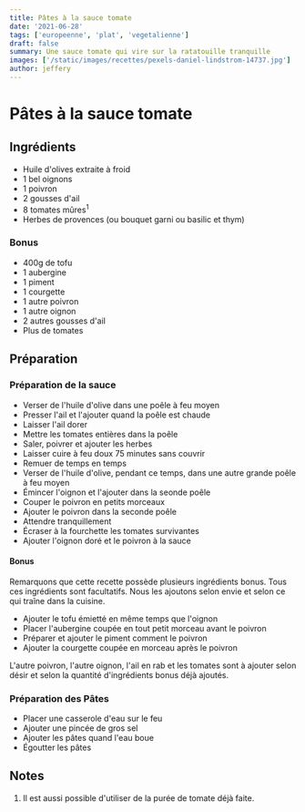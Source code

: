 ```yaml
---
title: Pâtes à la sauce tomate
date: '2021-06-28'
tags: ['europeenne', 'plat', 'vegetalienne']
draft: false
summary: Une sauce tomate qui vire sur la ratatouille tranquille
images: ['/static/images/recettes/pexels-daniel-lindstrom-14737.jpg']
author: jeffery
---
```


# Pâtes à la sauce tomate

<Pexels
  src="/static/images/recettes/pexels-daniel-lindstrom-14737.jpg"
  srcurl="https://www.pexels.com/photo/pasta-with-sauce-in-the-plate-14737/"
  author="Daniel Lindstrom"
  authorurl="https://www.pexels.com/@trainleader"
  alt="pâtes à la sauce tomate"
/>

## Ingrédients

- Huile d'olives extraite à froid
- 1 bel oignons
- 1 poivron
- 2 gousses d'ail
- 8 tomates mûres<sup>1</sup>
- Herbes de provences (ou bouquet garni ou basilic et thym)

### Bonus

- 400g de tofu
- 1 aubergine
- 1 piment
- 1 courgette
- 1 autre poivron
- 1 autre oignon
- 2 autres gousses d'ail
- Plus de tomates

## Préparation

### Préparation de la sauce

- Verser de l'huile d'olive dans une poêle à feu moyen
- Presser l'ail et l'ajouter quand la poêle est chaude
- Laisser l'ail dorer
- Mettre les tomates entières dans la poêle
- Saler, poivrer et ajouter les herbes
- Laisser cuire à feu doux 75 minutes sans couvrir
- Remuer de temps en temps
- Verser de l'huile d'olive, pendant ce temps, dans une autre grande poêle à feu moyen
- Émincer l'oignon et l'ajouter dans la seonde poêle
- Couper le poivron en petits morceaux
- Ajouter le poivron dans la seconde poêle
- Attendre tranquillement
- Écraser à la fourchette les tomates survivantes
- Ajouter l'oignon doré et le poivron à la sauce

#### Bonus

Remarquons que cette recette possède plusieurs ingrédients bonus. Tous ces ingrédients sont facultatifs. Nous les ajoutons selon envie et selon ce qui traîne dans la cuisine.

- Ajouter le tofu émietté en même temps que l'oignon
- Placer l'aubergine coupée en tout petit morceau avant le poivron
- Préparer et ajouter le piment comment le poivron
- Ajouter la courgette coupée en morceau après le poivron

L'autre poivron, l'autre oignon, l'ail en rab et les tomates sont à ajouter selon désir et selon la quantité d'ingrédients bonus déjà ajoutés.

### Préparation des Pâtes

- Placer une casserole d'eau sur le feu
- Ajouter une pincée de gros sel
- Ajouter les pâtes quand l'eau boue
- Égoutter les pâtes

## Notes

1. Il est aussi possible d'utiliser de la purée de tomate déjà faite.
